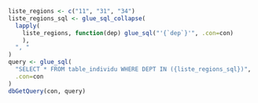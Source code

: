 ```r
liste_regions <- c("11", "31", "34")
liste_regions_sql <- glue_sql_collapse(
  lapply(
    liste_regions, function(dep) glue_sql("'{`dep`}'", .con=con)
    ),
  ", "
)
query <- glue_sql(
  "SELECT * FROM table_individu WHERE DEPT IN ({liste_regions_sql})",
  .con=con
)
dbGetQuery(con, query)
```
